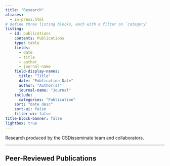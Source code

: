 ```yaml
---
title: "Research"
aliases: 
  - in-press.html
# define three listing blocks, each with a filter on `category`
listing:
  - id: publications
    contents: Publications
    type: table
    fields:
      - date
      - title
      - author
      - journal-name
    field-display-names: 
      title: "Title"
      date: "Publication Date"
      author: "Author(s)"
      journal-name: "Journal"
    include:
      categories: "Publication"
    sort: "date desc"
    sort-ui: false
    filter-ui: false
title-block-banner: false
lightbox: true
---
```


Research produced by the CSDisseminate team and collaborators.

------------------------------------------------------------------------

## Peer-Reviewed Publications

::: {#publications}
:::
